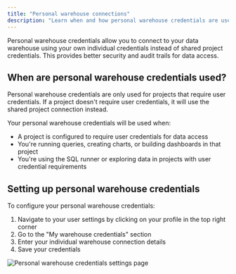 ```yaml
---
title: "Personal warehouse connections"
description: "Learn when and how personal warehouse credentials are used in Lightdash projects."
---
```


Personal warehouse credentials allow you to connect to your data warehouse using your own individual credentials instead of shared project credentials. This provides better security and audit trails for data access.

## When are personal warehouse credentials used?

<Info>
    Personal warehouse credentials are only used for projects that require user
    credentials. If a project doesn't require user credentials, it will use the
    shared project connection instead.
</Info>

Your personal warehouse credentials will be used when:

-   A project is configured to require user credentials for data access
-   You're running queries, creating charts, or building dashboards in that project
-   You're using the SQL runner or exploring data in projects with user credential requirements

## Setting up personal warehouse credentials

To configure your personal warehouse credentials:

1. Navigate to your user settings by clicking on your profile in the top right corner
2. Go to the "My warehouse credentials" section
3. Enter your individual warehouse connection details
4. Save your credentials

<Frame>
    <img
        src="/images/references/personal_warehouse_credentials.gif"
        alt="Personal warehouse credentials settings page"
    />
</Frame>
